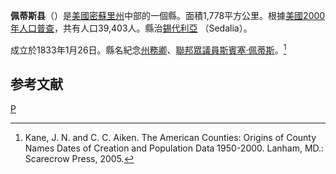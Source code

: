 {{noteTA
|T=zh-hans:佩蒂斯县 (密苏里州);zh-hk:佩蒂斯縣 (密蘇里州);zh-tw:佩蒂斯郡 (密蘇里州);
|1=zh-hans:县;zh-hk:縣;zh-tw:郡;
}}
<!--[[File:Map_of_Missouri_highlighting_Pettis_County.svg|250px]]-->
{{Infobox U.S. County
| county = 佩蒂斯縣            <!-- the word "County" should appear here. Type "Washington County", not "Washington" -->
| state = 密蘇里州 
| en county = Pettis County            <!-- the word "County" should appear here. Type "Washington County", not "Washington" -->
| en state = Missouri
| seal =               <!-- image of county seal -->
| founded year = 1833      <!-- if you include a reference, the year's wikilink won't work so add the [[|]] to the year -->
| founded date =       <!-- optional, syntax is: February 1 -->
| seat wl = Sedalia           <!-- county seat; the WikiLink is created for you: "City" results in "[[City,_State|City]]" -->
| largest city wl = Sedalia   <!-- largest city; the WikiLink is created for you: "City" results in "[[City,_State|City]]" -->
| area mi = 686
| area km = 1,778
| area land mi = 685
| area land km = 1,774
| area water mi = 2
| area water km = 4
| area percentage = 0.22% 
| census yr = 2000
| pop = 39,403
| density mi = 58
| density km = 22
| time zone = Central
| UTC offset = -6     <!-- example: time zone = Central; UTC offset = -6; DST offset = -5  -->
| DST offset = -5
| footnotes = 
| web =
| named for = [[Spencer_Darwin_Pettis|Spencer Darwin Pettis]]
}}
'''佩蒂斯县'''（{{lang-en|Pettis County}}）是[[美國|美國]][[密蘇里州|密蘇里州]]中部的一個縣。面積1,778平方公里。根據[[美國2000年人口普查|美國2000年人口普查]]，共有人口39,403人。縣治[[錫代利亞_(密蘇里州)|錫代利亞]] （Sedalia）。

成立於1833年1月26日。縣名紀念[[密蘇里州州務卿|州務卿]]、[[美國眾議院|聯邦眾議員]][[斯賓塞·佩蒂斯|斯賓塞·佩蒂斯]]。<ref>Kane, J. N. and C. C. Aiken. The American Counties: Origins of County Names Dates of Creation and Population Data 1950-2000. Lanham, MD.: Scarecrow Press, 2005.</ref>

==参考文献==
<div class="references-small">
<references />
</div>

[[Category:密蘇里州行政區劃|P]]